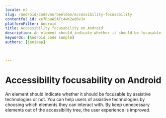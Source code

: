 ```yaml
---
locale: nl
slug: /android/codevoorbeelden/accessibility-focusability
contentful_id: xe7RbuWSATt4wK2wd0vJx
platformFilter: Android
title: Accessibility focusability on Android
description: An element should indicate whether it should be focusable by assistive technologies or not.
keywords: [Android code sample]
authors: [janjaap]


	
---
```


# Accessibility focusability on Android

An element should indicate whether it should be focusable by assistive technologies or not. You can help users of assistive technologies by choosing which elements they can interact with. By keep unnecessary elements out of the accessibility tree, the user experience is improved.

<CodeSample id="accessibility-focusable" locale="nl" platform="android"/>